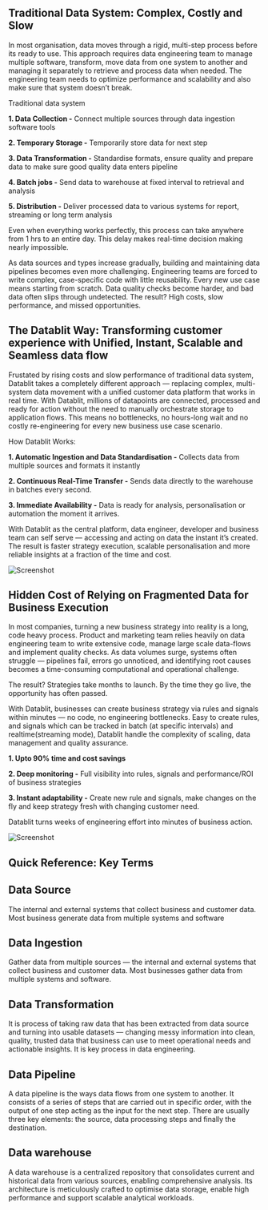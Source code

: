 ## Traditional Data System: Complex, Costly and Slow

In most organisation, data moves through a rigid, multi-step process before its ready to use.
This approach requires data engineering team to manage multiple software, transform, move data from one system to another and managing it separately to retrieve and process data when needed. The engineering team needs to optimize performance and scalability and also make sure that system doesn’t break.

Traditional data system

**1. Data Collection -** Connect multiple sources through data ingestion software tools

**2. Temporary Storage -** Temporarily store data for next step

**3. Data Transformation -** Standardise formats, ensure quality and prepare data to make sure good quality data enters pipeline

**4. Batch jobs -** Send data to warehouse at fixed interval to retrieval and analysis

**5. Distribution -** Deliver processed data to various systems for report, streaming or long term analysis

Even when everything works perfectly, this process can take anywhere from 1 hrs to an entire day. This delay makes real-time decision making nearly impossible.

As data sources and types increase gradually, building and maintaining data pipelines becomes even more challenging. Engineering teams are forced to write complex, case-specific code with little reusability. Every new use case means starting from scratch. Data quality checks become harder, and bad data often slips through undetected. The result? High costs, slow performance, and missed opportunities.

## The Datablit Way: Transforming customer experience with Unified, Instant, Scalable and Seamless data flow

Frustated by rising costs and slow performance of traditional data system,
Datablit takes a completely different approach — replacing complex, multi-system data movement with a unified customer data platform that works in real time.
With Datablit, millions of datapoints are connected, processed and ready for action without the need to manually orchestrate storage to application flows. This means no bottlenecks, no hours-long wait and no costly re-engineering for every new business use case scenario.

How Datablit Works:

**1. Automatic Ingestion and Data Standardisation -** Collects data from multiple sources and formats it instantly

**2. Continuous Real-Time Transfer -** Sends data directly to the warehouse in batches every second.

**3. Immediate Availability -** Data is ready for analysis, personalisation or automation the moment it arrives.

With Datablit as the central platform, data engineer, developer and business team can self serve — accessing and acting on data the instant it’s created. The result is faster strategy execution, scalable personalisation and more reliable insights at a fraction of the time and cost.

![Screenshot](/datasystem.svg)

## Hidden Cost of Relying on Fragmented Data for Business Execution

In most companies, turning a new business strategy into reality is a long, code heavy process.
Product and marketing team relies heavily on data engineering team to write extensive code, manage large scale data-flows and implement quality checks. As data volumes surge, systems often struggle — pipelines fail, errors go unnoticed, and identifying root causes becomes a time-consuming computational and operational challenge.

The result? Strategies take months to launch. By the time they go live, the opportunity has often passed.

With Datablit, businesses can create business strategy via rules and signals within minutes — no code, no engineering bottlenecks. Easy to create rules, and signals which can be tracked in batch (at specific intervals) and realtime(streaming mode), Datablit handle the complexity of scaling, data management and quality assurance.

**1. Upto 90% time and cost savings**

**2. Deep monitoring -** Full visibility into rules, signals and performance/ROI of business strategies

**3. Instant adaptability -** Create new rule and signals, make changes on the fly and keep strategy fresh with changing customer need.

Datablit turns weeks of engineering effort into minutes of business action.

![Screenshot](/bs.svg)

## Quick Reference: Key Terms

## Data Source

The internal and external systems that collect business and customer data. Most business generate data from multiple systems and software

## Data Ingestion

Gather data from multiple sources — the internal and external systems that collect business and customer data. Most businesses gather data from multiple systems and software.

## Data Transformation

It is process of taking raw data that has been extracted from data source and turning into usable datasets — changing messy information into clean, quality, trusted data that business can use to meet operational needs and actionable insights. It is key process in data engineering.

## Data Pipeline

A data pipeline is the ways data flows from one system to another. It consists of a series of steps that are carried out in specific order, with the output of one step acting as the input for the next step. There are usually three key elements: the source, data processing steps and finally the destination.

## Data warehouse

A data warehouse is a centralized repository that consolidates current and historical data from various sources, enabling comprehensive analysis. Its architecture is meticulously crafted to optimise data storage, enable high performance and support scalable analytical workloads.
